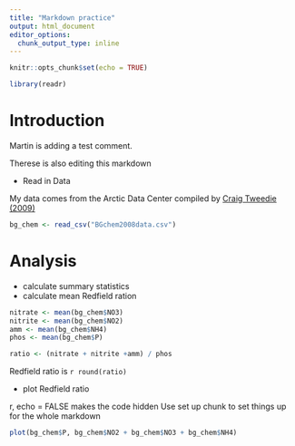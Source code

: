 ```yaml
---
title: "Markdown practice"
output: html_document
editor_options: 
  chunk_output_type: inline
---
```


```r
knitr::opts_chunk$set(echo = TRUE)
```

```r
library(readr)
```

# Introduction

Martin is adding a test comment. 

Therese is also editing this markdown

- Read in Data

My data comes from the Arctic Data Center compiled by [Craig Tweedie (2009)](https://arcticdata.io/catalog/view/doi:10.18739/A25T3FZ8X)

```r
bg_chem <- read_csv("BGchem2008data.csv")
```

# Analysis

- calculate summary statistics
- calculate mean Redfield ration


```r
nitrate <- mean(bg_chem$NO3)
nitrite <- mean(bg_chem$NO2)
amm <- mean(bg_chem$NH4)
phos <- mean(bg_chem$P)
```


```r
ratio <- (nitrate + nitrite +amm) / phos

```

Redfield ratio is `r round(ratio) `

- plot Redfield ratio

r, echo = FALSE makes the code hidden 
Use set up chunk to set things up for the whole markdown
```r
plot(bg_chem$P, bg_chem$NO2 + bg_chem$NO3 + bg_chem$NH4)
```
